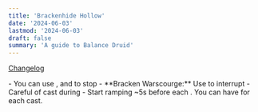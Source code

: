 ```yaml
---
title: 'Brackenhide Hollow'
date: '2024-06-03'
lastmod: '2024-06-03'
draft: false
summary: 'A guide to Balance Druid'
---
```


[Changelog](https://github.com/dreamgrove/dreamgrove/commits/master/content/balance)

<DungeonCard title="Trash">
- <Npc name="Claw Fighter:" id="185508"/> You can use <Spell id={"132469"} name={"Typhoon"}/>, <Spell id={"99"}/> and <Spell id={"102793"}/> to stop <Spell id={367484}/>
- **Bracken Warscourge:** Use <Spell id={2908} /> to interrupt <Spell id={382555}/>
</DungeonCard>

<DungeonCard title="Hackclaw's Warband">
- Careful of <Spell id={382249}/> cast during <Spell id={378020}/>
- Start ramping ~5s before each <Spell id={378020}/>. You can have <Spell id={197721} /> for each cast.  
</DungeonCard>
